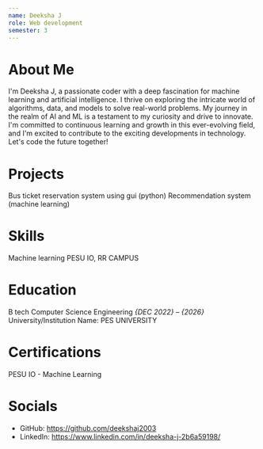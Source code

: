 ```yaml
---
name: Deeksha J
role: Web development
semester: 3
---
```


# About Me

I'm Deeksha J, a passionate coder with a deep fascination for machine learning and artificial intelligence. I thrive on exploring the intricate world of algorithms, data, and models to solve real-world problems. My journey in the realm of AI and ML is a testament to my curiosity and drive to innovate. I'm committed to continuous learning and growth in this ever-evolving field, and I'm excited to contribute to the exciting developments in technology. Let's code the future together!


# Projects 

Bus ticket reservation system using gui (python)
Recommendation system (machine learning)

# Skills
Machine learning 
PESU IO, RR CAMPUS 

# Education
 B tech Computer Science Engineering
_{DEC 2022} – {2026}_
University/Institution Name: PES UNIVERSITY


# Certifications
PESU IO - Machine Learning 

# Socials
- GitHub: https://github.com/deekshaj2003
- LinkedIn: https://www.linkedin.com/in/deeksha-j-2b6a59198/



